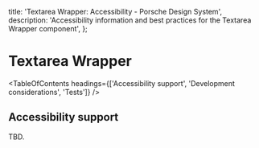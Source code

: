 
  title: 'Textarea Wrapper: Accessibility - Porsche Design System',
  description: 'Accessibility information and best practices for the Textarea Wrapper component',
};

# Textarea Wrapper <ComponentStatus tagName="p-textarea-wrapper"></ComponentStatus>

<TableOfContents headings={['Accessibility support', 'Development considerations', 'Tests']} />

## Accessibility support

TBD.
